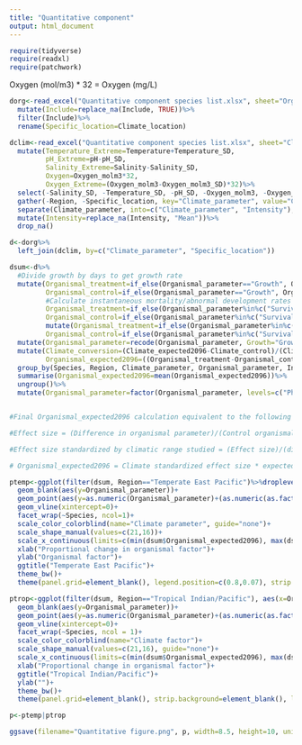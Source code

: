 ```yaml
---
title: "Quantitative component"
output: html_document
---
```


```r
require(tidyverse)
require(readxl)
require(patchwork)
```

Oxygen (mol/m3) * 32 = Oxygen (mg/L)

```r
dorg<-read_excel("Quantitative component species list.xlsx", sheet="Organismal factors")%>%
  mutate(Include=replace_na(Include, TRUE))%>%
  filter(Include)%>%
  rename(Specific_location=Climate_location)

dclim<-read_excel("Quantitative component species list.xlsx", sheet="Climate factors")%>%
  mutate(Temperature_Extreme=Temperature+Temperature_SD,
         pH_Extreme=pH-pH_SD,
         Salinity_Extreme=Salinity-Salinity_SD,
         Oxygen=Oxygen_molm3*32,
         Oxygen_Extreme=(Oxygen_molm3-Oxygen_molm3_SD)*32)%>%
  select(-Salinity_SD, -Temperature_SD, -pH_SD, -Oxygen_molm3, -Oxygen_molm3_SD)%>%
  gather(-Region, -Specific_location, key="Climate_parameter", value="Climate_expected2096")%>%
  separate(Climate_parameter, into=c("Climate_parameter", "Intensity"), sep="_", fill="right")%>%
  mutate(Intensity=replace_na(Intensity, "Mean"))%>%
  drop_na()

d<-dorg%>%
  left_join(dclim, by=c("Climate_parameter", "Specific_location"))

dsum<-d%>%
  #Divide growth by days to get growth rate
  mutate(Organismal_treatment=if_else(Organismal_parameter=="Growth", Organismal_treatment/Exposure_days, Organismal_treatment),
         Organismal_control=if_else(Organismal_parameter=="Growth", Organismal_control/Exposure_days, Organismal_control),
         #Calculate instantaneous mortality/abnormal development rates 
         Organismal_treatment=if_else(Organismal_parameter%in%c("Survival", "Development") & Organismal_treatment==100, 99.99, Organismal_treatment),
         Organismal_control=if_else(Organismal_parameter%in%c("Survival", "Development") & Organismal_control==100, 99.99, Organismal_control))%>%
         mutate(Organismal_treatment=if_else(Organismal_parameter%in%c("Survival", "Development"), log((100-Organismal_treatment)/100)/Exposure_days, Organismal_treatment),
         Organismal_control=if_else(Organismal_parameter%in%c("Survival", "Development"), log((100-Organismal_control)/100)/Exposure_days, Organismal_control))%>%
  mutate(Organismal_parameter=recode(Organismal_parameter, Growth="Growth rate"))%>%
  mutate(Climate_conversion=(Climate_expected2096-Climate_control)/(Climate_treatment-Climate_control), #Create factor to convert experimental range to expected change by applying (expected change)/(measured change)
         Organismal_expected2096=((Organismal_treatment-Organismal_control)/Organismal_control)*Climate_conversion)%>% #Calculate rough effect size as (difference in organismal parameter)/(control organismal parameter level), then scale by climate conversion factor
  group_by(Species, Region, Climate_parameter, Organismal_parameter, Intensity)%>%
  summarise(Organismal_expected2096=mean(Organismal_expected2096))%>%
  ungroup()%>%
  mutate(Organismal_parameter=factor(Organismal_parameter, levels=c("Phenology", "Swimming speed", "Survival", "Feeding", "Size", "Development", "Growth rate", "PLD", "Habitat detection")))


#Final Organismal_expected2096 calculation equivalent to the following

#Effect size = (Difference in organismal parameter)/(Control organismal parameter level) =Proportion change

#Effect size standardized by climatic range studied = (Effect size)/(difference in climate variable between control and treatment, e.g., degree C difference) = e.g., Effect size / degree C change

# Organismal_expected2096 = Climate standardized effect size * expected change in climate parameter by 2096 = Effect size / degree C change * Expected degree C change = final expected proportion change
```

```r
ptemp<-ggplot(filter(dsum, Region=="Temperate East Pacific")%>%droplevels(), aes(x=Organismal_expected2096, y=Organismal_parameter, color=Climate_parameter, shape=Intensity))+
  geom_blank(aes(y=Organismal_parameter))+
  geom_point(aes(y=as.numeric(Organismal_parameter)+(as.numeric(as.factor(Climate_parameter))-2)/(8/(7/9))), size=2, alpha=0.8, fill="white", stroke=1.5)+
  geom_vline(xintercept=0)+
  facet_wrap(~Species, ncol=1)+
  scale_color_colorblind(name="Climate parameter", guide="none")+
  scale_shape_manual(values=c(21,16))+
  scale_x_continuous(limits=c(min(dsum$Organismal_expected2096), max(dsum$Organismal_expected2096)), labels=seq(-1, 2.5, by=0.5), breaks=seq(-1, 2.5, by=0.5))+
  xlab("Proportional change in organismal factor")+
  ylab("Organismal factor")+
  ggtitle("Temperate East Pacific")+
  theme_bw()+
  theme(panel.grid=element_blank(), legend.position=c(0.8,0.07), strip.background=element_blank(), text = element_text(size = 12), strip.text = element_text(face = "italic", size=10), plot.title = element_text(hjust=0.5), panel.spacing = unit(0, "in"), legend.background=element_rect(color="black", fill="white"))

ptrop<-ggplot(filter(dsum, Region=="Tropical Indian/Pacific"), aes(x=Organismal_expected2096, y=Organismal_parameter, color=Climate_parameter, shape=Intensity))+
  geom_blank(aes(y=Organismal_parameter))+
  geom_point(aes(y=as.numeric(Organismal_parameter)+(as.numeric(as.factor(Climate_parameter))-2)/8), fill="white", size=2, alpha=0.8, stroke=1.5)+
  geom_vline(xintercept=0)+
  facet_wrap(~Species, ncol = 1)+
  scale_color_colorblind(name="Climate factor")+
  scale_shape_manual(values=c(21,16), guide="none")+
  scale_x_continuous(limits=c(min(dsum$Organismal_expected2096), max(dsum$Organismal_expected2096)), labels=seq(-1, 2.5, by=0.5), breaks=seq(-1, 2.5, by=0.5))+
  xlab("Proportional change in organismal factor")+
  ggtitle("Tropical Indian/Pacific")+
  ylab("")+
  theme_bw()+
  theme(panel.grid=element_blank(), strip.background=element_blank(), legend.position=c(0.77,0.1), legend.background=element_rect(color="black", fill="white"), text = element_text(size = 12), strip.text = element_text(face = "italic", size=10), plot.title = element_text(hjust=0.5), panel.spacing = unit(0, "in"))

p<-ptemp|ptrop

ggsave(filename="Quantitative figure.png", p, width=8.5, height=10, units="in", dpi=400, device="png")
```

